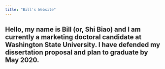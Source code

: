 ```yaml
---
title: "Bill's Website"
---
```


## Hello, my name is Bill (or, Shi Biao) and I am currently a marketing doctoral candidate at Washington State University. I have defended my dissertation proposal and plan to graduate by May 2020. 